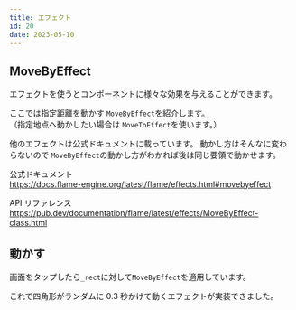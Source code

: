 ```yaml
---
title: エフェクト
id: 20
date: 2023-05-10
---
```



## MoveByEffect

エフェクトを使うとコンポーネントに様々な効果を与えることができます。

ここでは指定距離を動かす `MoveByEffect`を紹介します。  
（指定地点へ動かしたい場合は `MoveToEffect`を使います。）

他のエフェクトは公式ドキュメントに載っています。
動かし方はそんなに変わらないので `MoveByEffect`の動かし方がわかれば後は同じ要領で動かせます。

公式ドキュメント  
https://docs.flame-engine.org/latest/flame/effects.html#movebyeffect

API リファレンス  
https://pub.dev/documentation/flame/latest/effects/MoveByEffect-class.html

## 動かす

画面をタップしたら`_rect`に対して`MoveByEffect`を適用しています。

<ExampleCode file="effect/game.dart" />

これで四角形がランダムに 0.3 秒かけて動くエフェクトが実装できました。
